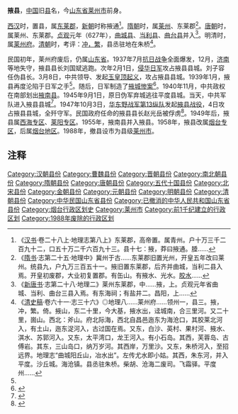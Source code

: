 '''掖县'''，[[中国|中国]]旧[[县|县]]名，今[[山东省|山东省]][[莱州市|莱州市]]前身。

[[西汉|西汉]]时，置县，属[[东莱郡|东莱郡]]，[[新朝|新朝]]时称掖通<ref>《[[汉书|汉书]]·卷二十八上·地理志第八上》东莱郡，高帝置。属青州。户十万三千二百九十二，口五十万二千六百九十三。县十七：掖，莽曰掖通。腄......</ref>。[[隋朝|隋朝]]时，属[[莱州_(古代)|莱州]]、东莱郡<ref>《[[隋书|隋书]]·志第二十五·地理中》冀州于古......东莱郡旧置光州，开皇五年改曰莱州。统县九，户九万三百五十一。掖旧置东莱郡，后齐并曲城，当利二县入焉。开皇初废郡，大业初复置郡。有缶山。有掖水、光水。[[膠水縣|胶水]]......</ref>。[[唐朝|唐朝]]时，属莱州、东莱郡。[[貞觀_(唐朝)|贞观]]元年（627年），[[曲城县|曲城县]]、[[当利县|当利县]]、[[曲台县|曲台县]]并入<ref>《[[新唐书|新唐书]]·志第二十八·地理二》莱州东莱郡，中......掖，上。贞观元年省曲城、当利、曲台三县入焉。有东海祠；有盐井二。昌阳，上......</ref>。明清时，属[[莱州府|莱州府]]。[[清朝|清朝]]时，考评：[[衝繁疲難|冲，繁]]，县丞驻地在朱桥<ref>《[[清史稿|清史稿]]·卷六十一·志三十六》◎地理八......莱州府......领州一，县三。掖，冲，繁。倚。掖山，东二十里，今大基，掖水出，迳城南，合三里河。又二十里，崮山。西北：斧山。府北际海，西北自昌邑迤东为海沧口，其胶莱北河入，有土山，迤东浞河入，古过国在焉。又东，白沙、英村、果村河、掖水、淇水、苏郭河入。又东，太平湾口，龙王河入。有小石岛。其西，芙蓉岛、古傅岩。其东，三山岛口，纳万岁河。其西岸，万里沙。又东，朱桥河入，至招远界。地理志“曲城阳丘山，冶水出”。左传尤水即小姑。其西，朱东河，并入平度。沙丘城。海沧镇。县丞驻朱桥。柴胡、沧海二废司。飞霜驿。平度州......</ref>。

民国初年，莱州府废后，仍属[[山東省_(中華民國)|山东省]]。1937年7月[[抗日战争|抗日战争]]全面爆发，12月，[[济南|济南]]等地失守，掖县县长刘国斌逃跑。次年2月1日，[[侵华日军|侵华日军]]攻占掖县县城。刘子容任伪县长。3月8日，中共领导、发起[[玉皇顶起义|玉皇顶起义]]，攻占掖县县城。1939年1月，掖县再度沦陷于日军之手<ref name="a1"/>。随后，日军制造了[[掖城惨案|掖城惨案]]<ref>{{Cite web |url=http://www.shm.com.cn/ytwb/html/2014-07/22/content_3032284.htm |title=日军制造震惊中外“掖城惨案 |accessdate=2016-05-22 |author=记者：李鑫，通讯员：任秉强 |editor= |date=2014-07-22 |work= |publisher=水母网，烟台日报传媒集团 |language=Zh-hans |archive-date=2020-04-18 |archive-url=https://web.archive.org/web/20200418134206/http://www.shm.com.cn/ytwb/html/2014-07/22/content_3032284.htm |dead-url=no }}</ref>。1940年11月，中共政权在南部划出[[掖南县|掖南县]]。1945年9月1日，原日伪军弃城逃往平度县城。当天，中共军队进入掖县县城<ref name="a1">{{Cite web|url=http://www.laizhouzx.gov.cn/news-info.asp?id=477&cataid=14|title=掖县人民八年抗战概述|accessdate=2016-05-22|author=|editor=|date=2015-09-02|work=|publisher=莱州市政协网站，选自莱州市政协文史专辑《永远记住》|language=Zh-hans}}{{dead link|date=2018年3月 |bot=InternetArchiveBot |fix-attempted=yes }}</ref>。1947年10月3日，[[华东野战军|华东野战军]][[华东野战军第13纵队|第13纵队]]发起[[掖县战役|掖县战役]]，4日攻占掖县县城，全歼守军。民国政府任命的掖县县长赵光岳被俘虏<ref>{{Cite web |url=http://www.shm.com.cn/ytrb/html/2015-05/25/content_3101346.htm |title=【重大事件】 |accessdate=2016-05-22 |author=实习生：陶双雨，记者：刘洁整理 |editor= |date=2015-05-25 |work= |publisher=水母网，烟台日报传媒集团 |language=Zh-hans |archive-date=2020-04-18 |archive-url=https://web.archive.org/web/20200418134215/http://www.shm.com.cn/ytrb/html/2015-05/25/content_3101346.htm |dead-url=no }}</ref>。1949年后，掖县属[[西海专区|西海专区]]、[[莱阳专区|莱阳专区]]。1955年，掖南县并入掖县。1958年，掖县改属[[烟台专区|烟台专区]]，后属[[烟台地区|烟台地区]]。1988年，撤县设市为县级[[莱州市|莱州市]]。

== 注释 ==

{{Reflist|2}}

{{中華民國山東省行政區劃}}
[[Category:汉朝县份|Category:汉朝县份]]
[[Category:曹魏县份|Category:曹魏县份]]
[[Category:晋朝县份|Category:晋朝县份]]
[[Category:南北朝县份|Category:南北朝县份]]
[[Category:隋朝县份|Category:隋朝县份]]
[[Category:唐朝县份|Category:唐朝县份]]
[[Category:五代十国县份|Category:五代十国县份]]
[[Category:北宋县份|Category:北宋县份]]
[[Category:金朝县份|Category:金朝县份]]
[[Category:元朝县份|Category:元朝县份]]
[[Category:明朝县份|Category:明朝县份]]
[[Category:清朝县份|Category:清朝县份]]
[[Category:中华民国山东省县份|Category:中华民国山东省县份]]
[[Category:已撤消的中华人民共和国山东省县份|Category:已撤消的中华人民共和国山东省县份]]
[[Category:烟台行政区划史|Category:烟台行政区划史]]
[[Category:莱州市|Category:莱州市]]
[[Category:前1千纪建立的行政区划|Category:前1千纪建立的行政区划]]
[[Category:1988年废除的行政区划|Category:1988年废除的行政区划]]